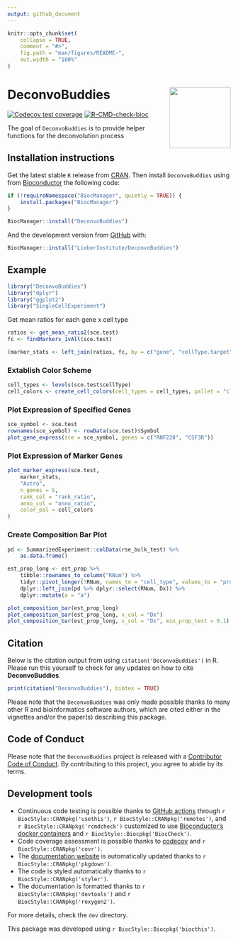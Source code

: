 ```yaml
---
output: github_document
---
```


<!-- README.md is generated from README.Rmd. Please edit that file -->

```r
knitr::opts_chunk$set(
    collapse = TRUE,
    comment = "#>",
    fig.path = "man/figures/README-",
    out.width = "100%"
)
```

# DeconvoBuddies <img src="man/figures/logo.png" align="right" height="138" alt="" />

<!-- badges: start -->
[![Codecov test coverage](https://codecov.io/gh/lahuuki/DeconvoBuddies/branch/main/graph/badge.svg)](https://codecov.io/gh/lahuuki/DeconvoBuddies?branch=main)
[![R-CMD-check-bioc](https://github.com/lahuuki/DeconvoBuddies/workflows/R-CMD-check-bioc/badge.svg)](https://github.com/lahuuki/DeconvoBuddies/actions)
<!-- badges: end -->

The goal of `DeconvoBuddies` is to provide helper functions for the deconvolution process

## Installation instructions

Get the latest stable `R` release from [CRAN](http://cran.r-project.org/). Then install `DeconvoBuddies` using from [Bioconductor](http://bioconductor.org/) the following code:

```r
if (!requireNamespace("BiocManager", quietly = TRUE)) {
    install.packages("BiocManager")
}

BiocManager::install("DeconvoBuddies")
```

And the development version from [GitHub](https://github.com/) with:

```r
BiocManager::install("LieberInstitute/DeconvoBuddies")
```
## Example

```r
library("DeconvoBuddies")
library("dplyr")
library("ggplot2")
library("SingleCellExperiment")
```


Get mean ratios for each gene x cell type
```r
ratios <- get_mean_ratio2(sce.test)
fc <- findMarkers_1vAll(sce.test)

(marker_stats <- left_join(ratios, fc, by = c("gene", "cellType.target")))
```

### Extablish Color Scheme
```r
cell_types <- levels(sce.test$cellType)
cell_colors <- create_cell_colors(cell_types = cell_types, pallet = "classic", split = "\\.", preview = TRUE)
```

### Plot Expression of Specified Genes
```r
sce_symbol <- sce.test
rownames(sce_symbol) <- rowData(sce.test)$Symbol
plot_gene_express(sce = sce_symbol, genes = c("RNF220", "CSF3R"))
```

### Plot Expression of Marker Genes
```r
plot_marker_express(sce.test,
    marker_stats,
    "Astro",
    n_genes = 5,
    rank_col = "rank_ratio",
    anno_col = "anno_ratio",
    color_pal = cell_colors
)
```

### Create Composition Bar Plot
```r
pd <- SummarizedExperiment::colData(rse_bulk_test) %>%
    as.data.frame()

est_prop_long <- est_prop %>%
    tibble::rownames_to_column("RNum") %>%
    tidyr::pivot_longer(!RNum, names_to = "cell_type", values_to = "prop") %>%
    dplyr::left_join(pd %>% dplyr::select(RNum, Dx)) %>%
    dplyr::mutate(a = "a")

plot_composition_bar(est_prop_long)
plot_composition_bar(est_prop_long, x_col = "Dx")
plot_composition_bar(est_prop_long, x_col = "Dx", min_prop_text = 0.1)
```


## Citation

Below is the citation output from using `citation('DeconvoBuddies')` in R. Please
run this yourself to check for any updates on how to cite __DeconvoBuddies__.

```r
print(citation("DeconvoBuddies"), bibtex = TRUE)
```

Please note that the `DeconvoBuddies` was only made possible thanks to many other R and bioinformatics software authors, which are cited either in the vignettes and/or the paper(s) describing this package.

## Code of Conduct

Please note that the `DeconvoBuddies` project is released with a [Contributor Code of Conduct](https://contributor-covenant.org/version/2/0/CODE_OF_CONDUCT.html). By contributing to this project, you agree to abide by its terms.

## Development tools

* Continuous code testing is possible thanks to [GitHub actions](https://www.tidyverse.org/blog/2020/04/usethis-1-6-0/)  through `r BiocStyle::CRANpkg('usethis')`, `r BiocStyle::CRANpkg('remotes')`, and `r BiocStyle::CRANpkg('rcmdcheck')` customized to use [Bioconductor's docker containers](https://www.bioconductor.org/help/docker/) and `r BiocStyle::Biocpkg('BiocCheck')`.
* Code coverage assessment is possible thanks to [codecov](https://codecov.io/gh) and `r BiocStyle::CRANpkg('covr')`.
* The [documentation website](http://.github.io/DeconvoBuddies) is automatically updated thanks to `r BiocStyle::CRANpkg('pkgdown')`.
* The code is styled automatically thanks to `r BiocStyle::CRANpkg('styler')`.
* The documentation is formatted thanks to `r BiocStyle::CRANpkg('devtools')` and `r BiocStyle::CRANpkg('roxygen2')`.

For more details, check the `dev` directory.

This package was developed using `r BiocStyle::Biocpkg('biocthis')`.


